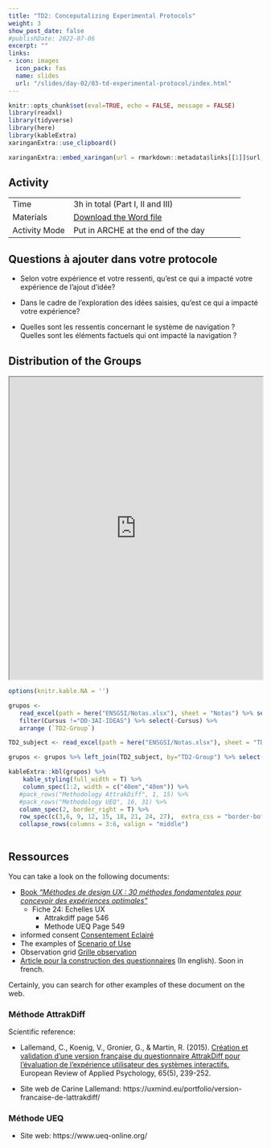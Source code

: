 ```yaml
---
title: "TD2: Conceputalizing Experimental Protocols"
weight: 3
show_post_date: false
#publishDate: 2022-07-06
excerpt: ""
links:
- icon: images
  icon_pack: fas
  name: slides
  url: "/slides/day-02/03-td-experimental-protocol/index.html"
---
```



```r
knitr::opts_chunk$set(eval=TRUE, echo = FALSE, message = FALSE)
library(readxl)
library(tidyverse)
library(here)
library(kableExtra)
xaringanExtra::use_clipboard()
```

```r
xaringanExtra::embed_xaringan(url = rmarkdown::metadata$links[[1]]$url, ratio = "16:9")
```


## Activity

::: activity-table
|               |                                           |
|:--------------|:----------------------------------------- |
| Time          | 3h in total (Part I, II and III)|
| Materials     |  [Download the Word file](/TD/day-02/02-Experimental-Protocol-ENSGSI.docx) |
| Activity Mode | Put in ARCHE at the end of the day   |
:::



## Questions à ajouter dans votre protocole

- Selon votre expérience et votre ressenti, qu'est ce qui a impacté votre expérience de l'ajout d'idée?

- Dans le cadre de l'exploration des idées saisies, qu'est ce qui a impacté votre expérience?

- Quelles sont les ressentis concernant le système de navigation ? Quelles sont les éléments factuels qui ont impacté la navigation ? 




## Distribution of the Groups


<iframe src="https://lite.framacalc.org/ci15-3ai-ensgsi-9z0e" width="100%" height="600" frameborder=1 ></iframe>



```r

options(knitr.kable.NA = '')

grupos <- 
   read_excel(path = here("ENSGSI/Notas.xlsx"), sheet = "Notas") %>% select(PRENOM, NOM, Cursus,`TD2-Group`) %>% 
   filter(Cursus !="DD-3AI-IDEAS") %>% select(-Cursus) %>% 
   arrange (`TD2-Group`)

TD2_subject <- read_excel(path = here("ENSGSI/Notas.xlsx"), sheet = "TD2")  

grupos <- grupos %>% left_join(TD2_subject, by="TD2-Group") %>% select(-Methodology)

kableExtra::kbl(grupos) %>%
    kable_styling(full_width = T) %>% 
    column_spec(1:2, width = c("40em","40em")) %>% 
   #pack_rows("Methodology AttrakDiff", 1, 15) %>%
   #pack_rows("Methodology UEQ", 16, 31) %>% 
   column_spec(2, border_right = T) %>% 
   row_spec(c(3,6, 9, 12, 15, 18, 21, 24, 27),  extra_css = "border-bottom: 2px solid") %>% 
   collapse_rows(columns = 3:6, valign = "middle")
     

```


 

## Ressources

::: activity-step
You can take a look on the following documents:

- [Book *"Méthodes de design UX : 30 méthodes fondamentales pour concevoir des expériences optimales"*](https://univ-scholarvox-com.bases-doc.univ-lorraine.fr/reader/docid/88863440/page/562)
  - Fiche 24: Echelles UX
    - Attrakdiff page 546
    - Methode UEQ Page 549

- informed consent [[Consentement Eclairé](/TD/day-02/Consentement.pdf)]{.pkg} 
- The examples of [[Scenario of Use](/TD/day-02/Scenarios.pdf)]{.pkg} 
- Observation grid [[Grille observation](/TD/day-02/Grille-observation.ppt)]{.pkg} 
- [Article pour la construction des questionnaires](https://nhess.copernicus.org/articles/9/1307/2009/nhess-9-1307-2009.pdf) (In english). Soon in french.

Certainly, you can search for other examples of these document on the web.
:::


### Méthode AttrakDiff

Scientific reference:

- Lallemand, C., Koenig, V., Gronier, G., & Martin, R. (2015). [Création et validation d’une version française du questionnaire AttrakDiff pour l’évaluation de l’expérience utilisateur des systèmes interactifs.](https://doi.org/10.1016/j.erap.2015.08.002) European Review of Applied Psychology, 65(5), 239-252.

- Site web de Carine Lallemand: https://uxmind.eu/portfolio/version-francaise-de-lattrakdiff/


### Méthode UEQ

- Site web: https://www.ueq-online.org/


